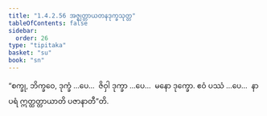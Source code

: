 ```yaml
---
title: "1.4.2.56 အဇ္ဈတ္တာယတနဒုက္ခသုတ္တ"
tableOfContents: false
sidebar:
  order: 26
type: "tipitaka"
basket: "su"
book: "sn"
---
```



<DynamicBreadcrumb />

<Division number="223" book="sn" e="ch" v="18" p="311">

<Paragraph number="915" book="sn">
“စက္ခု, ဘိက္ခဝေ, ဒုက္ခံ …ပေ…  ဇိဝှါ ဒုက္ခာ …ပေ…  မနော ဒုက္ခော. ဧဝံ ပဿံ …ပေ…  နာပရံ ဣတ္ထတ္တာယာတိ ပဇာနာတီ”တိ.
</Paragraph>
</Division>